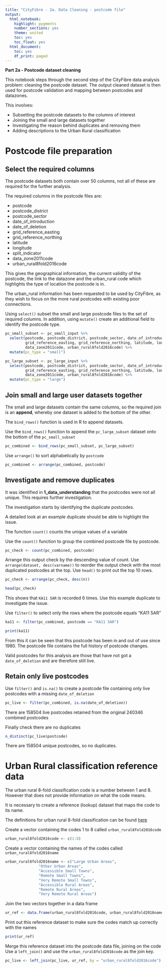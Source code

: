 ```yaml
---
title: "CityFibre - 2a. Data Cleaning - postcode file"
output:
  html_notebook:
    highlight: pygments
    number_sections: yes
    theme: united
    toc: yes
    toc_float: yes
  html_document:
    toc: yes
    df_print: paged
---
```


<div class="alert alert-block alert-success">

**Part 2a - Postcode dataset cleaning**

This notebook steps through the second step of the CityFibre data analysis problem: cleaning the postcode dataset. The output cleaned dataset is then used for postcode validation and mapping between postcodes and datazones.

This involves: 

* Subsetting the postcode datasets to the columns of interest
* Joining the small and large datasets together
* Investigating the reason behind duplicates and removing them
* Adding descriptions to the Urban Rural classification

</div>

# Postcode file preparation

## Select the required columns

The postcode datasets both contain over 50 columns, not all of these are required for the further analysis.

<div class="alert alter-block alert-info">

The required columns in the postcode files are:

+ postcode
+ postcode_district
+ postcode_sector
+ date_of_introduction
+ date_of_deletion
+ grid_reference_easting
+ grid_reference_northing
+ latitude
+ longitude
+ split_indicator
+ data_zone2011code
+ urban_rural8fold2016code


This gives the geographical information, the current validity of the postcode, the link to the datazone and the urban_rural code which highlights the type of location the postcode is in.

The urban_rural information has been requested to be used by CityFibre, as they wish to focus on the more rural postcodes with existing poor connections.

</div>

Using `select()` subset the small and large postcode files to the set of required columns.
In addition, using `mutate()` create an additional field to identify the postcode type.
```r
pc_small_subset <- pc_small_input %>%
  select(postcode, postcode_district, postcode_sector, date_of_introduction, date_of_deletion,
         grid_reference_easting, grid_reference_northing, latitude, longitude, split_indicator, 
         data_zone2011code, urban_rural8fold2016code) %>%
  mutate(pc_type = "small")

pc_large_subset <- pc_large_input %>%
  select(postcode, postcode_district, postcode_sector, date_of_introduction, date_of_deletion,
         grid_reference_easting, grid_reference_northing, latitude, longitude, split_indicator, 
         data_zone2011code, urban_rural8fold2016code) %>%
  mutate(pc_type = "large")
```

## Join small and large user datasets together

<div class="alert alter-block alert-info">

The small and large datasets contain the same columns, so the required join is an **append**, whereby one dataset is added to the bottom of the other.

The `bind_rows()` function is used in R to append datasets.

</div>

Use the `bind_rows()` function to append the `pc_large_subset` dataset onto the bottom of the `pc_small_subset`
```r
pc_combined <- bind_rows(pc_small_subset, pc_large_subset)
```

Use `arrange()` to sort alphabetically by `postcode`
```r
pc_combined <- arrange(pc_combined, postcode)
```

## Investigate and remove duplicates

It was identified in **1_data_understanding** that the postcodes were not all unique. This requires further investigation.

<div class="alert alter-block alert-info">

The investigation starts by identifying the duplicate postcodes.

A detailed look at an example duplicate should be able to highlight the issue.

The function `count()` counts the unique values of a variable

</div>

Use the `count()` function to group the combined postcode file by postcode.
```r
pc_check <- count(pc_combined, postcode)
```

Arrange this output check by the descending value of count.
Use `arrange(dataset, desc(varname))` to reorder the output check with the most duplicated postcodes at the top.
Use `head()` to print out the top 10 rows.
```r
pc_check <- arrange(pc_check, desc(n))

head(pc_check)
```
This shows that `KA11 5AR` is recorded 6 times. Use this example duplicate to investigate the issue.

Use `filter()` to select only the rows where the postcode equals "KA11 5AR"
```r
ka11 <- filter(pc_combined, postcode == "KA11 5AR")

print(ka11)
```
From this it can be seen that this postcode has been in and out of use since 1980.
The postcode file contains the full history of postcode changes.

Valid postcodes for this analysis are those that have not got a `date_of_deletion` and are therefore still live.

## Retain only live postcodes

Use `filter()` and `is.na()` to create a postcode file containing only live postcodes with a missing `date_of_deletion`
```r
pc_live <- filter(pc_combined, is.na(date_of_deletion))
```
There are 158504 live postcodes retained from the original 240346 combined postcodes

Finally check there are no duplicates
```r
n_distinct(pc_live$postcode)
```
There are 158504 unique postcodes, so no duplicates.

# Urban Rural classification reference data

<div class="alert alter-block alert-info">

The urban rural 8-fold classification code is a number between 1 and 8. However that does not provide information on what the code means.

It is necessary to create a reference (lookup) dataset that maps the code to its name.

The definitions for urban rural 8-fold classification can be found [here](https://www.gov.scot/publications/scottish-government-urban-rural-classification-2016/pages/2/)

</div>

Create a vector containing the codes 1 to 8 called `urban_rural8fold2016code`
```r
urban_rural8fold2016code <- c(1:8)
```

Create a vector containing the names of the codes called `urban_rural8fold2016name`
```r
urban_rural8fold2016name <- c("Large Urban Areas",
               "Other Urban Areas",
               "Accessible Small Towns",
               "Remote Small Towns",
               "Very Remote Small Towns",
               "Accessible Rural Areas",
               "Remote Rural Areas",
               "Very Remote Rural Areas")
```

Join the two vectors together in a data frame
```r
ur_ref <- data.frame(urban_rural8fold2016code, urban_rural8fold2016name)
```

Print out this reference dataset to make sure the codes match up correctly with the names
```r
print(ur_ref)
```

Merge this reference dataset into the postcode data file, joining on the code
Use a `left_join()` and use the `urban_rural8fold2016code` as the join key.
```r
pc_live <- left_join(pc_live, ur_ref, by = "urban_rural8fold2016code")
```


